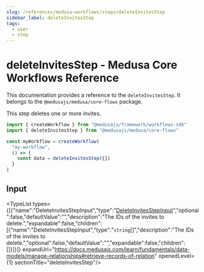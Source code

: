 ```yaml
---
slug: /references/medusa-workflows/steps/deleteInvitesStep
sidebar_label: deleteInvitesStep
tags:
  - user
  - step
---
```



# deleteInvitesStep - Medusa Core Workflows Reference

This documentation provides a reference to the `deleteInvitesStep`. It belongs to the `@medusajs/medusa/core-flows` package.

This step deletes one or more invites.

```ts title="src/workflows/my-workflow.ts"
import { createWorkflow } from "@medusajs/framework/workflows-sdk"
import { deleteInvitesStep } from "@medusajs/medusa/core-flows"

const myWorkflow = createWorkflow(
  "my-workflow",
  () => {
    const data = deleteInvitesStep({})
  }
)
```
  

## Input

<TypeList types={[{"name":"DeleteInvitesStepInput","type":"[DeleteInvitesStepInput](../../../../types/core_flows.DeleteInvitesStepInput/page.mdx)","optional":false,"defaultValue":"","description":"The IDs of the invites to delete.","expandable":false,"children":[{"name":"DeleteInvitesStepInput","type":"`string`[]","description":"The IDs of the invites to delete.","optional":false,"defaultValue":"","expandable":false,"children":[]}]}]} expandUrl="https://docs.medusajs.com/learn/fundamentals/data-models/manage-relationships#retrieve-records-of-relation" openedLevel={1} sectionTitle="deleteInvitesStep"/>
